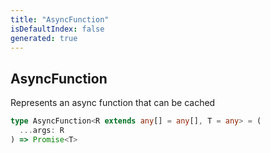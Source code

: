 ```yaml
---
title: "AsyncFunction"
isDefaultIndex: false
generated: true
---
```



<!-- This file was generated from the CommandKit source. Do not modify. Instead, re-run the "docgen" script -->


## AsyncFunction

<GenerationInfo sourceFile="packages/commandkit/src/context/async-context.ts" sourceLine="22" packageName="commandkit" />

Represents an async function that can be cached

```ts title="Signature"
type AsyncFunction<R extends any[] = any[], T = any> = (
  ...args: R
) => Promise<T>
```
